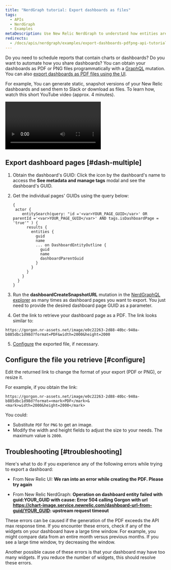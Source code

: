 ```yaml
---
title: "NerdGraph tutorial: Export dashboards as files"
tags:
  - APIs
  - NerdGraph
  - Examples
metaDescription: Use New Relic NerdGraph to understand how entities are related.
redirects:
  - /docs/apis/nerdgraph/examples/export-dashboards-pdfpng-api-tutorial
---
```


Do you need to schedule reports that contain charts or dashboards? Do you want to automate how you share dashboards? You can obtain your dashboards as PDF or PNG files programmatically with a [GraphQL](/docs/apis/nerdgraph/get-started/introduction-new-relic-nerdgraph) mutation. You can also [export dashboards as PDF files using the UI](/docs/dashboards/manage-your-dashboard/manage-your-dashboard#dash-export).

For example, You can generate static, snapshot versions of your New Relic dashboards and send them to Slack or download as files. To learn how, watch this short YouTube video (approx. 4 minutes).

<Video
  id="v5vBGV2Yy_0"
  type="youtube"
/>

## Export dashboard pages [#dash-multiple]

1. Obtain the dashboard's GUID: Click the <Icon name="fe-tag"/>
   icon by the dashboard's name to access the **See metadata and manage tags** modal and see the dashboard's GUID.
2. Get the individual pages' GUIDs using the query below:

   ```
   {
    actor {
       entitySearch(query: "id ='<var>YOUR_PAGE_GUID</var>' OR parentId ='<var>YOUR_PAGE_GUID</var>' AND tags.isDashboardPage = 'true'" ) {
         results {
           entities {
             guid
             name
             ... on DashboardEntityOutline {
               guid
               name
               dashboardParentGuid
             }
           }
         }
       }
     }
   }
   ```
3. Run the **dashboardCreateSnapshotURL** mutation in the [NerdGraphQL explorer](https://api.newrelic.com/graphiql) as many times as dashboard pages you want to export. You just need to provide the desired dashboard page GUID as a parameter.
4. Get the link to retrieve your dashboard page as a PDF. The link looks similar to:

```
https://gorgon.nr-assets.net/image/e0c22263-2d88-40bc-940a-b885dbc1d98d?format=PDF&width=2000&height=2000
```

5. [Configure](#configure) the exported file, if necessary.

## Configure the file you retrieve [#configure]

Edit the returned link to change the format of your export (PDF or PNG), or resize it.

For example, if you obtain the link:

```
https://gorgon.nr-assets.net/image/e0c22263-2d88-40bc-940a-b885dbc1d98d?format=<mark>PDF</mark>&<mark>width=2000&height=2000</mark>
```

You could:

* Substitute `PDF` for `PNG` to get an image.
* Modify the width and height fields to adjust the size to your needs. The maximum value is `2000`.

## Troubleshooting [#troubleshooting]

Here's what to do if you experience any of the following errors while trying to export a dashboard:

* From New Relic UI: **We ran into an error while creating the PDF. Please try again**

* From New Relic NerdGraph: **Operation on dashboard entity failed with guid:YOUR_GUID with cause: Error 504 calling Gorgon with url https://chart-image.service.newrelic.com/dashboard-url-from-guid/YOUR_GUID: upstream request timeout**

These errors can be caused if the generation of the PDF exceeds the API max response time. If you encounter these errors, check if any of the widgets on your dashboard have a large time window. For example, you might compare data from an entire month versus previous months. If you see a large time window, try decreasing the window.

Another possible cause of these errors is that your dashboard may have too many widgets. If you reduce the number of widgets, this should resolve these errors.



